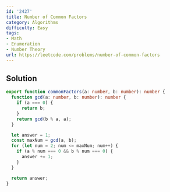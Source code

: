 ```yaml
---
id: '2427'
title: Number of Common Factors
category: Algorithms
difficulty: Easy
tags:
- Math
- Enumeration
- Number Theory
url: https://leetcode.com/problems/number-of-common-factors
---
```


## Solution

```typescript filename="solution.ts" copy
export function commonFactors(a: number, b: number): number {
  function gcd(a: number, b: number): number {
    if (a === 0) {
      return b;
    }
    return gcd(b % a, a);
  }

  let answer = 1;
  const maxNum = gcd(a, b);
  for (let num = 2; num <= maxNum; num++) {
    if (a % num === 0 && b % num === 0) {
      answer += 1;
    }
  }

  return answer;
}
```

